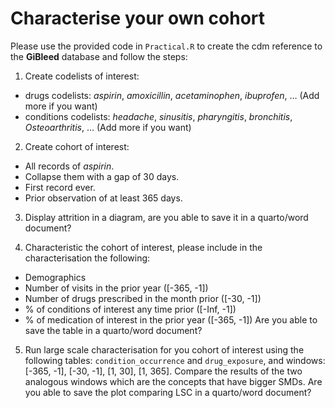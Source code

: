 # Characterise your own cohort

Please use the provided code in `Practical.R` to create the cdm reference to the **GiBleed** database and follow the steps:

1. Create codelists of interest:
- drugs codelists: *aspirin*, *amoxicillin*, *acetaminophen*, *ibuprofen*, ... (Add more if you want)
- conditions codelists: *headache*, *sinusitis*, *pharyngitis*, *bronchitis*, *Osteoarthritis*, ... (Add more if you want)

2. Create cohort of interest:
- All records of *aspirin*.
- Collapse them with a gap of 30 days.
- First record ever.
- Prior observation of at least 365 days.

3. Display attrition in a diagram, are you able to save it in a quarto/word document?

4. Characteristic the cohort of interest, please include in the characterisation the following:
- Demographics
- Number of visits in the prior year ([-365, -1])
- Number of drugs prescribed in the month prior ([-30, -1])
- % of conditions of interest any time prior ([-Inf, -1])
- % of medication of interest in the prior year ([-365, -1])
Are you able to save the table in a quarto/word document?

5. Run large scale characterisation for you cohort of interest using the following tables: `condition_occurrence` and `drug_exposure`, and windows: [-365, -1], [-30, -1], [1, 30], [1, 365]. Compare the results of the two analogous windows which are the concepts that have bigger SMDs.
Are you able to save the plot comparing LSC in a quarto/word document?
